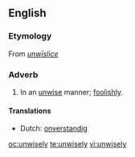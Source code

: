 ==English==

===Etymology===
From {{etyl|ang}} ''[[unwīslice]]''

===Adverb===
{{infl|en|adverb}}

# In an [[unwise]] manner; [[foolishly]].

====Translations====
* Dutch: [[onverstandig]]

[[oc:unwisely]]
[[te:unwisely]]
[[vi:unwisely]]